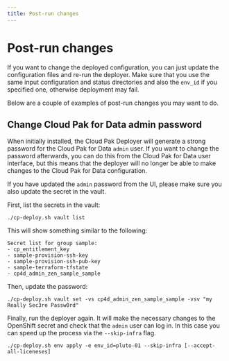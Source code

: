```yaml
---
title: Post-run changes
---
```


# Post-run changes
If you want to change the deployed configuration, you can just update the configuration files and re-run the deployer. Make sure that you use the same input configuration and status directories and also the `env_id` if you specified one, otherwise deployment may fail.

Below are a couple of examples of post-run changes you may want to do.

## Change Cloud Pak for Data admin password
When initially installed, the Cloud Pak Deployer will generate a strong password for the Cloud Pak for Data `admin` user. If you want to change the password afterwards, you can do this from the Cloud Pak for Data user interface, but this means that the deployer will no longer be able to make changes to the Cloud Pak for Data configuration.

If you have updated the `admin` password from the UI, please make sure you also update the secret in the vault.

First, list the secrets in the vault:
```
./cp-deploy.sh vault list
```

This will show something similar to the following:
```output
Secret list for group sample:
- cp_entitlement_key
- sample-provision-ssh-key
- sample-provision-ssh-pub-key
- sample-terraform-tfstate
- cp4d_admin_zen_sample_sample
```

Then, update the password:
```
./cp-deploy.sh vault set -vs cp4d_admin_zen_sample_sample -vsv "my Really Sec3re Passw0rd"
```

Finally, run the deployer again. It will make the necessary changes to the OpenShift secret and check that the `admin` user can log in. In this case you can speed up the process via the `--skip-infra` flag.
```
./cp-deploy.sh env apply -e env_id=pluto-01 --skip-infra [--accept-all-liceneses]
```